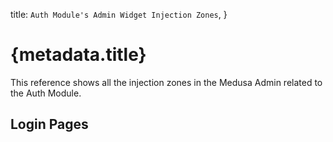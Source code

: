 
  title: `Auth Module's Admin Widget Injection Zones`,
}

# {metadata.title}

This reference shows all the injection zones in the Medusa Admin related to the Auth Module.

## Login Pages

<LoginContent />